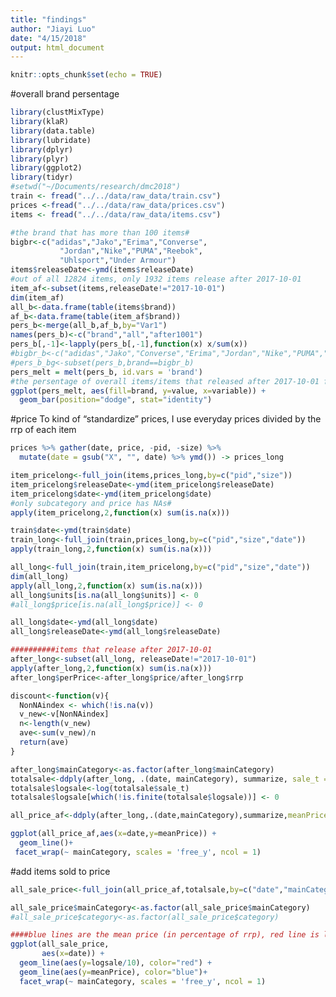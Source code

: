 ```yaml
---
title: "findings"
author: "Jiayi Luo"
date: "4/15/2018"
output: html_document
---
```


```r
knitr::opts_chunk$set(echo = TRUE)
```

#overall brand persentage

```r

library(clustMixType)
library(klaR)
library(data.table)
library(lubridate)
library(dplyr)
library(plyr)
library(ggplot2)
library(tidyr)
#setwd("~/Documents/research/dmc2018")
train <- fread("../../data/raw_data/train.csv")
prices <-fread("../../data/raw_data/prices.csv")
items <- fread("../../data/raw_data/items.csv")

#the brand that has more than 100 items#
bigbr<-c("adidas","Jako","Erima","Converse",
           "Jordan","Nike","PUMA","Reebok",
           "Uhlsport","Under Armour")
items$releaseDate<-ymd(items$releaseDate)
#out of all 12824 items, only 1932 items release after 2017-10-01
item_af<-subset(items,releaseDate!="2017-10-01")
dim(item_af)
all_b<-data.frame(table(items$brand))
af_b<-data.frame(table(item_af$brand))
pers_b<-merge(all_b,af_b,by="Var1")
names(pers_b)<-c("brand","all","after1001")
pers_b[,-1]<-lapply(pers_b[,-1],function(x) x/sum(x))
#bigbr_b<-c("adidas","Jako","Converse","Erima","Jordan","Nike","PUMA","Reebok","Under Armour")
#pers_b_bg<-subset(pers_b,brand==bigbr_b)
pers_melt = melt(pers_b, id.vars = 'brand')
#the persentage of overall items/items that released after 2017-10-01 for each brand.
ggplot(pers_melt, aes(fill=brand, y=value, x=variable)) + 
  geom_bar(position="dodge", stat="identity")

```

#price
To kind of "standardize" prices, I use everyday prices divided by the rrp of each item
```r
prices %>% gather(date, price, -pid, -size) %>%
  mutate(date = gsub("X", "", date) %>% ymd()) -> prices_long

item_pricelong<-full_join(items,prices_long,by=c("pid","size"))
item_pricelong$releaseDate<-ymd(item_pricelong$releaseDate)
item_pricelong$date<-ymd(item_pricelong$date)
#only subcategory and price has NAs#
apply(item_pricelong,2,function(x) sum(is.na(x))) 

train$date<-ymd(train$date)
train_long<-full_join(train,prices_long,by=c("pid","size","date"))
apply(train_long,2,function(x) sum(is.na(x)))

all_long<-full_join(train,item_pricelong,by=c("pid","size","date"))
dim(all_long)
apply(all_long,2,function(x) sum(is.na(x)))
all_long$units[is.na(all_long$units)] <- 0
#all_long$price[is.na(all_long$price)] <- 0

all_long$date<-ymd(all_long$date)
all_long$releaseDate<-ymd(all_long$releaseDate)

##########items that release after 2017-10-01
after_long<-subset(all_long, releaseDate!="2017-10-01")
apply(after_long,2,function(x) sum(is.na(x)))
after_long$perPrice<-after_long$price/after_long$rrp

discount<-function(v){
  NonNAindex <- which(!is.na(v))
  v_new<-v[NonNAindex]
  n<-length(v_new)
  ave<-sum(v_new)/n
  return(ave)
}

after_long$mainCategory<-as.factor(after_long$mainCategory)
totalsale<-ddply(after_long, .(date, mainCategory), summarize, sale_t = sum(units))
totalsale$logsale<-log(totalsale$sale_t)
totalsale$logsale[which(!is.finite(totalsale$logsale))] <- 0

all_price_af<-ddply(after_long,.(date,mainCategory),summarize,meanPrice=discount(perPrice))

ggplot(all_price_af,aes(x=date,y=meanPrice)) +
  geom_line()+
 facet_wrap(~ mainCategory, scales = 'free_y', ncol = 1)


```

#add items sold to price
```r
all_sale_price<-full_join(all_price_af,totalsale,by=c("date","mainCategory"))

all_sale_price$mainCategory<-as.factor(all_sale_price$mainCategory)
#all_sale_price$category<-as.factor(all_sale_price$category)

####blue lines are the mean price (in percentage of rrp), red line is log(sale)/10# 
ggplot(all_sale_price,
       aes(x=date)) +
  geom_line(aes(y=logsale/10), color="red") +
  geom_line(aes(y=meanPrice), color="blue")+
  facet_wrap(~ mainCategory, scales = 'free_y', ncol = 1)

```


